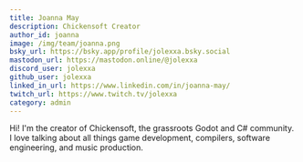 ```yaml
---
title: Joanna May
description: Chickensoft Creator
author_id: joanna
image: /img/team/joanna.png
bsky_url: https://bsky.app/profile/jolexxa.bsky.social
mastodon_url: https://mastodon.online/@jolexxa
discord_user: jolexxa
github_user: jolexxa
linked_in_url: https://www.linkedin.com/in/joanna-may/
twitch_url: https://www.twitch.tv/jolexxa
category: admin
---
```


Hi! I'm the creator of Chickensoft, the grassroots Godot and C# community. I love talking about all things game development, compilers, software engineering, and music production.